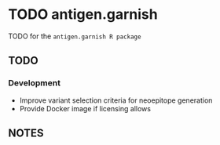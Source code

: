 # TODO antigen.garnish

TODO for the `antigen.garnish R package`

## TODO

### Development

* Improve variant selection criteria for neoepitope generation
* Provide Docker image if licensing allows

## NOTES

